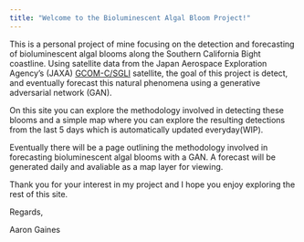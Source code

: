 ```yaml
---
title: "Welcome to the Bioluminescent Algal Bloom Project!"
---
```


This is a personal project of mine focusing on the detection and forecasting of bioluminescent algal blooms along the Southern California Bight coastline. Using satellite data from the Japan Aerospace Exploration Agency's (JAXA) [GCOM-C/SGLI](https://global.jaxa.jp/projects/sat/gcom_c/) satellite, the goal of this project is detect, and eventually forecast this natural phenomena using a generative adversarial network (GAN).

On this site you can explore the methodology involved in detecting these blooms and a simple map where you can explore the resulting detections from the last 5 days which is automatically updated everyday(WIP).

Eventually there will be a page outlining the methodology involved in forecasting bioluminescent algal blooms with a GAN. A forecast will be generated daily and avaliable as a map layer for viewing.

Thank you for your interest in my project and I hope you enjoy exploring the rest of this site.

Regards,

Aaron Gaines